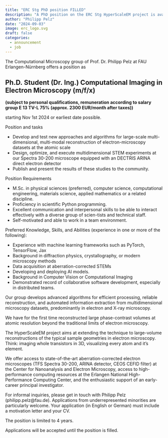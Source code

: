 ```yaml
---
title: "ERC Stg PhD position FILLED"
description: "A PhD position on the ERC Stg HyperScaleEM project is available starting Nov 1st"
author: "Philipp Pelz"
date: "2024-09-03"
image: erc_logo.svg
draft: false
categories:
  - announcement
  - job
---
```


The Computational Microscopy group of Prof. Dr. Philipp Pelz at FAU Erlangen-Nürnberg offers a position as 

## Ph.D. Student (Dr. Ing.) Computational Imaging in Electron Microscopy (m/f/x) 
**(subject to personal qualifications, remuneration according to salary group E 13 TV-L 75% (approx. 2300 EUR/month after taxes))**

starting Nov 1st 2024 or earliest date possible. 

Position and tasks

-	Develop and test new approaches and algorithms for large-scale multi-dimensional, multi-modal reconstruction of electron-microscopy datasets at the atomic scale
-	Design, optimize, and execute multidimensional STEM experiments at our Spectra 30-200 microscope equipped with an DECTRIS ARINA direct electron detector
-	Publish and present the results of these studies to the community.

Position Requirements

-	M.Sc. in physical sciences (preferred), computer science, computational engineering, materials science, applied mathematics or a related discipline.
-	Proficiency in scientific Python programming.
-	Excellent communication and interpersonal skills to be able to interact effectively with a diverse group of scien-tists and technical staff.
-	Self-motivated and able to work in a team environment.

Preferred Knowledge, Skills, and Abilities (experience in one or more of the following):

-	Experience with machine learning frameworks such as PyTorch, TensorFlow, Jax
-	Background in diffraction physics, crystallography, or modern microscopy methods 
-	Data acquisition at aberration-corrected STEMs
-	Developing and deploying AI models.
-	Background in Computer Vision or Computational Imaging
-	Demonstrated record of collaborative software development, especially in distributed teams.

Our group develops advanced algorithms for efficient processing, reliable reconstruction, and automated information extraction from multidimensional microscopy datasets, predominantly in electron and X-ray microscopy. 

We have for the first time reconstructed large phase-contrast volumes at atomic resolution beyond the traditional limits of electron microscopy. 

The HyperScaleEM project aims at extending the technique to large-volume reconstructions of the typical sample geometries in electron microscopy. Think: imaging whole transistors in 3D, visualizing every atom and it's element. 

We offer access to state-of-the-art aberration-corrected electron microscopes (TFS Spectra 30-200, ARINA detector, CEOS CEFID filter) at the Center for Nanoanalysis and Electron Microscopy, access to high-performance computing resources at the Erlangen National High-Performance Computing Center, and the enthusiastic support of an early-career principal investigator.

For informal inquiries, please get in touch with Philipp Pelz (philipp.pelz@fau.de). Applications from underrepresented minorities are particularly welcome. Your application (in English or German) must include a motivation letter and your CV.

The position is limited to 4 years.

Applications will be accepted until the position is filled. 
